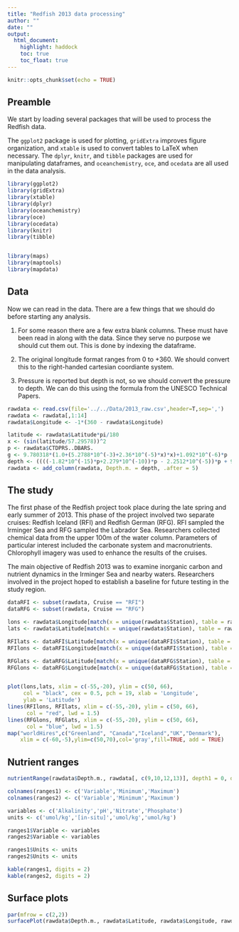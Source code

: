 ```yaml
---
title: "Redfish 2013 data processing"
author: ""
date: ""
output:
  html_document:
    highlight: haddock
    toc: true
    toc_float: true
---
```


```r

knitr::opts_chunk$set(echo = TRUE)

```

## Preamble

We start by loading several packages that will be used to process the Redfish data. 

The `ggplot2` package is used for plotting, `gridExtra` improves figure organization, and `xtable` is used to convert tables to LaTeX when necessary. The `dplyr`, `knitr`, and `tibble` packages are used for manipulating dataframes, and `oceanchemistry`, `oce`, and `ocedata` are all used in the data analysis.
```r

library(ggplot2) 
library(gridExtra) 
library(xtable) 
library(dplyr) 
library(oceanchemistry) 
library(oce) 
library(ocedata) 
library(knitr)
library(tibble)


library(maps)
library(maptools)
library(mapdata)

```

## Data

Now we can read in the data. There are a few things that we should do before starting any analysis. 

(1) For some reason there are a few extra blank columns. These must have been read in along with the data. Since they serve no purpose we should cut them out. This is done by indexing the dataframe. 

(2) The original longitude format ranges from 0 to +360. We should convert this to the right-handed cartesian coordiante system. 

(3) Pressure is reported but depth is not, so we should convert the pressure to depth. We can do this using the formula from the UNESCO Technical Papers. 

```r

rawdata <- read.csv(file='../../Data/2013_raw.csv',header=T,sep=',')
rawdata <- rawdata[,1:14]
rawdata$Longitude <- -1*(360 - rawdata$Longitude)

latitude <- rawdata$Latitude*pi/180
x <- (sin(latitude/57.29578))^2
p <- rawdata$CTDPRS..DBARS.
g <- 9.780318*(1.0+(5.2788*10^(-3)+2.36*10^(-5)*x)*x)+1.092*10^(-6)*p
depth <- ((((-1.82*10^(-15)*p+2.279*10^(-10))*p - 2.2512*10^(-5))*p + 9.72659)*p)/g
rawdata <- add_column(rawdata, Depth.m. = depth, .after = 5)

```

## The study
The first phase of the Redfish project took place during the late spring and early summer of 2013. This phase of the project involved two separate cruises: Redfish Iceland (RFI) and Redfish German (RFG). RFI sampled the Irminger Sea and RFG sampled the Labrador Sea. Researchers collected chemical data from the upper 100m of the water column. Parameters of particular interest included the carbonate system and macronutrients. Chlorophyll imagery was used to enhance the results of the cruises.

The main objective of Redfish 2013 was to examine inorganic carbon and nutrient dynamics in the Irminger Sea and nearby waters. Researchers involved in the project hoped to establish a baseline for future testing in the study region.

```r
dataRFI <- subset(rawdata, Cruise == "RFI")
dataRFG <- subset(rawdata, Cruise == "RFG")

lons <- rawdata$Longitude[match(x = unique(rawdata$Station), table = rawdata$Station)]
lats <- rawdata$Latitude[match(x = unique(rawdata$Station), table = rawdata$Station)]

RFIlats <- dataRFI$Latitude[match(x = unique(dataRFI$Station), table = dataRFI$Station)]
RFIlons <- dataRFI$Longitude[match(x = unique(dataRFI$Station), table = dataRFI$Station)]

RFGlats <- dataRFG$Latitude[match(x = unique(dataRFG$Station), table = dataRFG$Station)]
RFGlons <- dataRFG$Longitude[match(x = unique(dataRFG$Station), table = dataRFG$Station)]


plot(lons,lats, xlim = c(-55,-20), ylim = c(50, 66), 
     col = "black", cex = 0.5, pch = 19, xlab = 'Longitude', 
     ylab = 'Latitude')
lines(RFIlons, RFIlats, xlim = c(-55,-20), ylim = c(50, 66), 
      col = "red", lwd = 1.5)
lines(RFGlons, RFGlats, xlim = c(-55,-20), ylim = c(50, 66), 
      col = "blue", lwd = 1.5)
map("worldHires",c("Greenland", "Canada","Iceland","UK","Denmark"),
    xlim = c(-60,-5),ylim=c(50,70),col='gray',fill=TRUE, add = TRUE)

```

## Nutrient ranges

```r

nutrientRange(rawdata$Depth.m., rawdata[, c(9,10,12,13)], depth1 = 0, depth2 = 15, depth3 = 85, depth4 = 115)

colnames(ranges1) <- c('Variable','Minimum','Maximum')
colnames(ranges2) <- c('Variable','Minimum','Maximum')

variables <- c('Alkalinity','pH','Nitrate','Phosphate')
units <- c('umol/kg','[in-situ]','umol/kg','umol/kg')

ranges1$Variable <- variables
ranges2$Variable <- variables

ranges1$Units <- units
ranges2$Units <- units

kable(ranges1, digits = 2)
kable(ranges2, digits = 2)

```

## Surface plots

```r

par(mfrow = c(2,2))
surfacePlot(rawdata$Depth.m., rawdata$Latitude, rawdata$Longitude, rawdata[, c(9,10,12,13)], plot_depth = 10)

```




